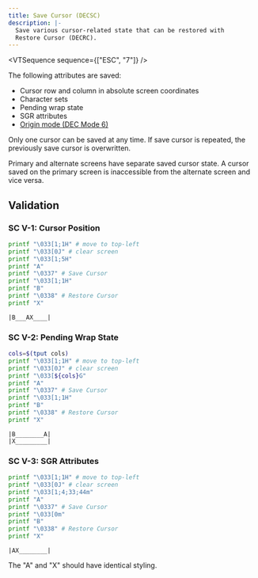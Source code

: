 ```yaml
---
title: Save Cursor (DECSC)
description: |-
  Save various cursor-related state that can be restored with
  Restore Cursor (DECRC).
---
```


<VTSequence sequence={["ESC", "7"]} />

The following attributes are saved:

- Cursor row and column in absolute screen coordinates
- Character sets
- Pending wrap state
- SGR attributes
- [Origin mode (DEC Mode 6)](/vt/modes/origin)

Only one cursor can be saved at any time. If save cursor is repeated, the
previously save cursor is overwritten.

Primary and alternate screens have separate saved cursor state. A cursor
saved on the primary screen is inaccessible from the alternate screen
and vice versa.

## Validation

### SC V-1: Cursor Position

```bash
printf "\033[1;1H" # move to top-left
printf "\033[0J" # clear screen
printf "\033[1;5H"
printf "A"
printf "\0337" # Save Cursor
printf "\033[1;1H"
printf "B"
printf "\0338" # Restore Cursor
printf "X"
```

```
|B___AX____|
```

### SC V-2: Pending Wrap State

```bash
cols=$(tput cols)
printf "\033[1;1H" # move to top-left
printf "\033[0J" # clear screen
printf "\033[${cols}G"
printf "A"
printf "\0337" # Save Cursor
printf "\033[1;1H"
printf "B"
printf "\0338" # Restore Cursor
printf "X"
```

```
|B________A|
|X_________|
```

### SC V-3: SGR Attributes

```bash
printf "\033[1;1H" # move to top-left
printf "\033[0J" # clear screen
printf "\033[1;4;33;44m"
printf "A"
printf "\0337" # Save Cursor
printf "\033[0m"
printf "B"
printf "\0338" # Restore Cursor
printf "X"
```

```
|AX________|
```

The "A" and "X" should have identical styling.
